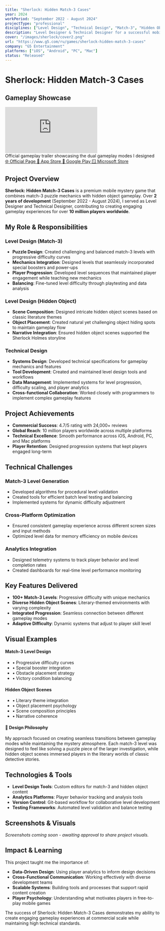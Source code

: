 ```yaml
---
title: "Sherlock: Hidden Match-3 Cases"
year: 2024
workPeriod: "September 2022 - August 2024"
projectType: "professional"
disciplines: ["Level Design", "Technical Design", "Match-3", "Hidden Object"]
description: "Level Designer & Technical Designer for a successful mobile mystery game combining match-3 puzzles with hidden object gameplay"
cover: "/images/sherlock/cover2.png"
url: "https://www.g5.com/ru/games/sherlock-hidden-match-3-cases"
company: "G5 Entertainment"
platforms: ["iOS", "Android", "PC", "Mac"]
status: "Released"
---
```


# Sherlock: Hidden Match-3 Cases

## Gameplay Showcase

<div className="my-8">
  <div className="relative aspect-video rounded-lg overflow-hidden bg-black">
    <iframe
      src="https://www.youtube.com/embed/gRerF8lGCFU"
      title="Sherlock: Hidden Match-3 Cases - Official Trailer"
      frameBorder="0"
      allow="accelerometer; autoplay; clipboard-write; encrypted-media; gyroscope; picture-in-picture"
      allowFullScreen
      className="w-full h-full"
    ></iframe>
  </div>
  <div className="text-center text-sm opacity-70 mt-3">
    Official gameplay trailer showcasing the dual gameplay modes I designed
  </div>
</div>

<div className="grid grid-cols-1 sm:grid-cols-2 lg:grid-cols-4 gap-4 my-8">
  <a 
    href="https://www.g5.com/ru/games/sherlock-hidden-match-3-cases" 
    target="_blank" 
    rel="noopener noreferrer" 
    className="px-4 py-3 bg-blue-600 text-white rounded-lg hover:bg-blue-700 transition-colors font-medium text-center text-sm"
  >
    🌐 Official Page
  </a>
  <a 
    href="https://apps.apple.com/us/app/sherlock-hidden-object-match-3/id1489732936" 
    target="_blank" 
    rel="noopener noreferrer" 
    className="px-4 py-3 bg-gray-900 text-white rounded-lg hover:bg-gray-800 transition-colors font-medium text-center text-sm"
  >
    📱 App Store
  </a>
  <a 
    href="https://play.google.com/store/apps/details?id=com.g5e.sherlock.android&hl=en&pli=1" 
    target="_blank" 
    rel="noopener noreferrer" 
    className="px-4 py-3 bg-green-600 text-white rounded-lg hover:bg-green-700 transition-colors font-medium text-center text-sm"
  >
    🤖 Google Play
  </a>
  <a 
    href="https://apps.microsoft.com/detail/9p9z085xw4gf?hl=en-US&gl=US" 
    target="_blank" 
    rel="noopener noreferrer" 
    className="px-4 py-3 bg-purple-600 text-white rounded-lg hover:bg-purple-700 transition-colors font-medium text-center text-sm"
  >
    🪟 Microsoft Store
  </a>
</div>

## Project Overview

**Sherlock: Hidden Match-3 Cases** is a premium mobile mystery game that combines match-3 puzzle mechanics with hidden object gameplay. Over **2 years of development** (September 2022 - August 2024), I served as Level Designer and Technical Designer, contributing to creating engaging gameplay experiences for over **10 million players worldwide**.

## My Role & Responsibilities

### Level Design (Match-3)
- **Puzzle Design**: Created challenging and balanced match-3 levels with progressive difficulty curves
- **Mechanics Integration**: Designed levels that seamlessly incorporated special boosters and power-ups
- **Player Progression**: Developed level sequences that maintained player engagement while teaching new mechanics
- **Balancing**: Fine-tuned level difficulty through playtesting and data analysis

### Level Design (Hidden Object)
- **Scene Composition**: Designed intricate hidden object scenes based on classic literature themes
- **Object Placement**: Created natural yet challenging object hiding spots to maintain gameplay flow
- **Narrative Integration**: Ensured hidden object scenes supported the Sherlock Holmes storyline

### Technical Design
- **Systems Design**: Developed technical specifications for gameplay mechanics and features
- **Tool Development**: Created and maintained level design tools and workflows
- **Data Management**: Implemented systems for level progression, difficulty scaling, and player analytics
- **Cross-functional Collaboration**: Worked closely with programmers to implement complex gameplay features

## Project Achievements

- **Commercial Success**: 4.7/5 rating with 24,000+ reviews
- **Global Reach**: 10 million players worldwide across multiple platforms
- **Technical Excellence**: Smooth performance across iOS, Android, PC, and Mac platforms
- **Player Retention**: Designed progression systems that kept players engaged long-term

## Technical Challenges

### Match-3 Level Generation
- Developed algorithms for procedural level validation
- Created tools for efficient batch level testing and balancing
- Implemented systems for dynamic difficulty adjustment

### Cross-Platform Optimization
- Ensured consistent gameplay experience across different screen sizes and input methods
- Optimized level data for memory efficiency on mobile devices

### Analytics Integration
- Designed telemetry systems to track player behavior and level completion rates
- Created dashboards for real-time level performance monitoring

## Key Features Delivered

- **100+ Match-3 Levels**: Progressive difficulty with unique mechanics
- **Diverse Hidden Object Scenes**: Literary-themed environments with varying complexity
- **Integrated Progression**: Seamless connection between different gameplay modes
- **Adaptive Difficulty**: Dynamic systems that adjust to player skill level

## Visual Examples

<div className="grid grid-cols-1 md:grid-cols-2 gap-6 my-8">
  <div className="border rounded-lg p-6 bg-gradient-to-br from-blue-50 to-blue-100 dark:from-blue-900/20 dark:to-blue-800/20">
    <h4 className="font-semibold text-lg mb-3 text-blue-700 dark:text-blue-300">Match-3 Level Design</h4>
    <ul className="space-y-2 text-sm">
      <li>• Progressive difficulty curves</li>
      <li>• Special booster integration</li>
      <li>• Obstacle placement strategy</li>
      <li>• Victory condition balancing</li>
    </ul>
  </div>
  
  <div className="border rounded-lg p-6 bg-gradient-to-br from-green-50 to-green-100 dark:from-green-900/20 dark:to-green-800/20">
    <h4 className="font-semibold text-lg mb-3 text-green-700 dark:text-green-300">Hidden Object Scenes</h4>
    <ul className="space-y-2 text-sm">
      <li>• Literary theme integration</li>
      <li>• Object placement psychology</li>
      <li>• Scene composition principles</li>
      <li>• Narrative coherence</li>
    </ul>
  </div>
</div>

<div className="my-8 p-6 bg-gradient-to-r from-amber-50 to-orange-50 dark:from-amber-900/20 dark:to-orange-900/20 rounded-lg border">
  <h4 className="font-semibold text-lg mb-3 text-amber-700 dark:text-amber-300">🎯 Design Philosophy</h4>
  <div className="text-sm leading-relaxed">
    My approach focused on creating seamless transitions between gameplay modes while maintaining the mystery atmosphere. 
    Each match-3 level was designed to feel like solving a puzzle piece of the larger investigation, while hidden object 
    scenes immersed players in the literary worlds of classic detective stories.
  </div>
</div>

## Technologies & Tools

- **Level Design Tools**: Custom editors for match-3 and hidden object content
- **Analytics Platforms**: Player behavior tracking and analysis tools
- **Version Control**: Git-based workflow for collaborative level development
- **Testing Frameworks**: Automated level validation and balance testing

## Screenshots & Visuals

*Screenshots coming soon - awaiting approval to share project visuals.*

## Impact & Learning

This project taught me the importance of:
- **Data-Driven Design**: Using player analytics to inform design decisions
- **Cross-Functional Communication**: Working effectively with diverse development teams
- **Scalable Systems**: Building tools and processes that support rapid content creation
- **Player Psychology**: Understanding what motivates players in free-to-play mobile games

The success of Sherlock: Hidden Match-3 Cases demonstrates my ability to create engaging gameplay experiences at commercial scale while maintaining high technical standards.